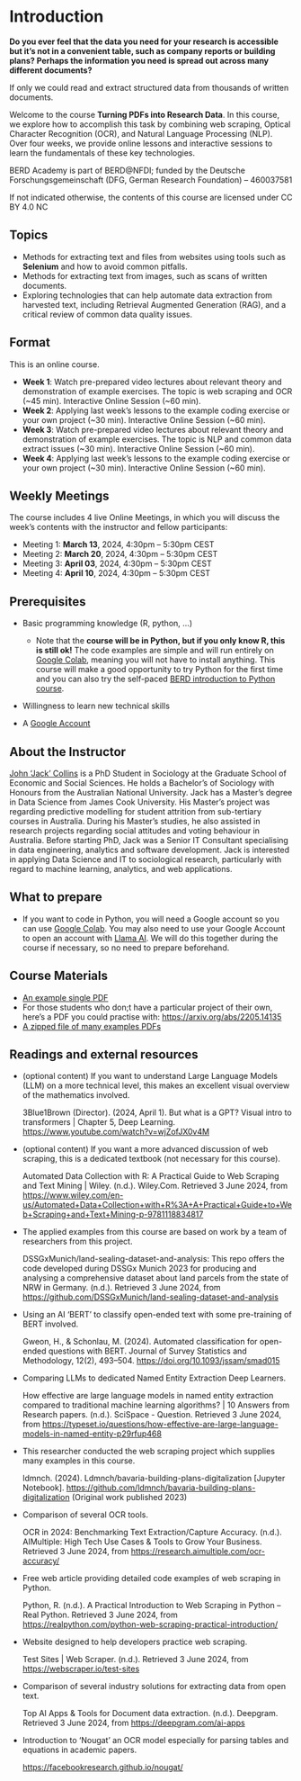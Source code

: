 # Introduction {.unnumbered}

**Do you ever feel that the data you need for your research is accessible but it’s not in a convenient table, such as company reports or building plans? Perhaps the information you need is spread out across many different documents?**

If only we could read and extract structured data from thousands of written documents. 

Welcome to the course **Turning PDFs into Research Data**. In this course, we explore how to accomplish this task by combining web scraping, Optical Character Recognition (OCR), and Natural Language Processing (NLP). Over four weeks, we provide online lessons and interactive sessions to learn the fundamentals of these key technologies.

BERD Academy is part of BERD\@NFDI; funded by the Deutsche Forschungsgemeinschaft (DFG, German Research Foundation) -- 460037581

If not indicated otherwise, the contents of this course are licensed under CC BY 4.0 NC

## Topics

-   Methods for extracting text and files from websites using tools such as **Selenium** and how to avoid common pitfalls.
-   Methods for extracting text from images, such as scans of written documents.
-   Exploring technologies that can help automate data extraction from harvested text, including Retrieval Augmented Generation (RAG), and a critical review of common data quality issues.

## Format

This is an online course.

-   **Week 1**: Watch pre-prepared video lectures about relevant theory and demonstration of example exercises. The topic is web scraping and OCR (\~45 min). Interactive Online Session (\~60 min).
-   **Week 2**: Applying last week's lessons to the example coding exercise or your own project (\~30 min). Interactive Online Session (\~60 min).
-   **Week 3**: Watch pre-prepared video lectures about relevant theory and demonstration of example exercises. The topic is NLP and common data extract issues (\~30 min). Interactive Online Session (\~60 min).
-   **Week 4**: Applying last week's lessons to the example coding exercise or your own project (\~30 min). Interactive Online Session (\~60 min).

## Weekly Meetings

The course includes 4 live Online Meetings, in which you will discuss the week's contents with the instructor and fellow participants:

-   Meeting 1: **March 13**, 2024, 4:30pm -- 5:30pm CEST
-   Meeting 2: **March 20**, 2024, 4:30pm -- 5:30pm CEST
-   Meeting 3: **April 03**, 2024, 4:30pm -- 5:30pm CEST
-   Meeting 4: **April 10**, 2024, 4:30pm -- 5:30pm CEST

## Prerequisites

-   Basic programming knowledge (R, python, ...)

    -   Note that the **course will be in Python, but if you only know R, this is still ok!** The code examples are simple and will run entirely on [Google Colab](https://colab.research.google.com/), meaning you will not have to install anything. This course will make a good opportunity to try Python for the first time and you can also try the self-paced [BERD introduction to Python course](https://www.berd-nfdi.de/berd-academy/data-science-with-python/).

-   Willingness to learn new technical skills

-   A [Google Account](https://support.google.com/accounts/answer/27441?hl=en)

## About the Instructor

[John 'Jack' Collins](https://www.uni-mannheim.de/gess/programs/cdss/our-students/2022/john-jack-collins/) is a PhD Student in Sociology at the Graduate School of Economic and Social Sciences. He holds a Bachelor's of Sociology with Honours from the Australian National University. Jack has a Master's degree in Data Science from James Cook University. His Master's project was regarding predictive modelling for student attrition from sub-tertiary courses in Australia. During his Master's studies, he also assisted in research projects regarding social attitudes and voting behaviour in Australia. Before starting PhD, Jack was a Senior IT Consultant specialising in data engineering, analytics and software development. Jack is interested in applying Data Science and IT to sociological research, particularly with regard to machine learning, analytics, and web applications.

## What to prepare

-   If you want to code in Python, you will need a Google account so you can use [Google Colab](https://colab.research.google.com/). You may also need to use your Google Account to open an account with [Llama AI](https://console.llama-api.com/). We will do this together during the course if necessary, so no need to prepare beforehand.

## Course Materials

-   [An example single PDF](https://github.com/BERD-NFDI/turning-pdfs-into-research-data.io/blob/e52796ed0800105ded224ec691ddaf0c415f128d/docs/Gemeinde_Kirchheim_Sportsfield.pdf)
-   For those students who don;t have a particular project of their own, here's a PDF you could practise with: <https://arxiv.org/abs/2205.14135>
-   [A zipped file of many examples PDFs](https://github.com/BERD-NFDI/turning-pdfs-into-research-data.io/blob/e52796ed0800105ded224ec691ddaf0c415f128d/docs/pdfs.zip)

## Readings and external resources

-   (optional content) If you want to understand Large Language Models (LLM) on a more technical level, this makes an excellent visual overview of the mathematics involved.

    3Blue1Brown (Director). (2024, April 1). But what is a GPT? Visual intro to transformers \| Chapter 5, Deep Learning. <https://www.youtube.com/watch?v=wjZofJX0v4M>

-   (optional content) If you want a more advanced discussion of web scraping, this is a dedicated textbook (not necessary for this course).

    Automated Data Collection with R: A Practical Guide to Web Scraping and Text Mining \| Wiley. (n.d.). Wiley.Com. Retrieved 3 June 2024, from <https://www.wiley.com/en-us/Automated+Data+Collection+with+R%3A+A+Practical+Guide+to+Web+Scraping+and+Text+Mining-p-9781118834817>

-   The applied examples from this course are based on work by a team of researchers from this project.

    DSSGxMunich/land-sealing-dataset-and-analysis: This repo offers the code developed during DSSGx Munich 2023 for producing and analysing a comprehensive dataset about land parcels from the state of NRW in Germany. (n.d.). Retrieved 3 June 2024, from <https://github.com/DSSGxMunich/land-sealing-dataset-and-analysis>

-   Using an AI 'BERT' to classify open-ended text with some pre-training of BERT involved.

    Gweon, H., & Schonlau, M. (2024). Automated classification for open-ended questions with BERT. Journal of Survey Statistics and Methodology, 12(2), 493--504. <https://doi.org/10.1093/jssam/smad015>

-   Comparing LLMs to dedicated Named Entity Extraction Deep Learners.

    How effective are large language models in named entity extraction compared to traditional machine learning algorithms? \| 10 Answers from Research papers. (n.d.). SciSpace - Question. Retrieved 3 June 2024, from <https://typeset.io/questions/how-effective-are-large-language-models-in-named-entity-p29rfup468>

-   This researcher conducted the web scraping project which supplies many examples in this course.

    ldmnch. (2024). Ldmnch/bavaria-building-plans-digitalization \[Jupyter Notebook\]. <https://github.com/ldmnch/bavaria-building-plans-digitalization> (Original work published 2023)

-   Comparison of several OCR tools.

    OCR in 2024: Benchmarking Text Extraction/Capture Accuracy. (n.d.). AIMultiple: High Tech Use Cases & Tools to Grow Your Business. Retrieved 3 June 2024, from <https://research.aimultiple.com/ocr-accuracy/>

-   Free web article providing detailed code examples of web scraping in Python.

    Python, R. (n.d.). A Practical Introduction to Web Scraping in Python -- Real Python. Retrieved 3 June 2024, from <https://realpython.com/python-web-scraping-practical-introduction/>

-   Website designed to help developers practice web scraping.

    Test Sites \| Web Scraper. (n.d.). Retrieved 3 June 2024, from <https://webscraper.io/test-sites>

-   Comparison of several industry solutions for extracting data from open text.

    Top AI Apps & Tools for Document data extraction. (n.d.). Deepgram. Retrieved 3 June 2024, from <https://deepgram.com/ai-apps>

-   Introduction to 'Nougat' an OCR model especially for parsing tables and equations in academic papers.

    <https://facebookresearch.github.io/nougat/>
